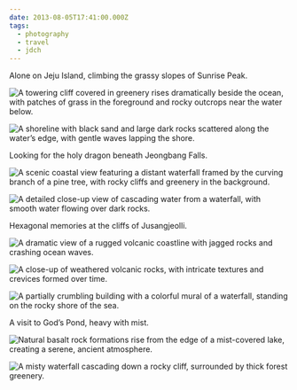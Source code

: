 ```yaml
---
date: 2013-08-05T17:41:00.000Z
tags:
  - photography
  - travel
  - jdch
---
```

Alone on Jeju Island, climbing the grassy slopes of Sunrise Peak.

![A towering cliff covered in greenery rises dramatically beside the ocean, with patches of grass in the foreground and rocky outcrops near the water below.](/assets/photos/20130804-IMG_8930.jpg)

![A shoreline with black sand and large dark rocks scattered along the water’s edge, with gentle waves lapping the shore.](/assets/photos/20130804-IMG_8994.jpg)

Looking for the holy dragon beneath Jeongbang Falls.

![A scenic coastal view featuring a distant waterfall framed by the curving branch of a pine tree, with rocky cliffs and greenery in the background.](/assets/photos/20130804-IMG_9012.jpg)

![A detailed close-up view of cascading water from a waterfall, with smooth water flowing over dark rocks.](/assets/photos/20130804-IMG_9040.jpg)

Hexagonal memories at the cliffs of Jusangjeolli.

![A dramatic view of a rugged volcanic coastline with jagged rocks and crashing ocean waves.](/assets/photos/20130805-IMG_9211.jpg)

![A close-up of weathered volcanic rocks, with intricate textures and crevices formed over time.](/assets/photos/20130805-IMG_9214.jpg)

![A partially crumbling building with a colorful mural of a waterfall, standing on the rocky shore of the sea.](/assets/photos/20130804-IMG_9106.jpg)

A visit to God’s Pond, heavy with mist.

![Natural basalt rock formations rise from the edge of a mist-covered lake, creating a serene, ancient atmosphere.](/assets/photos/20130805-IMG_9244.jpg)

![A misty waterfall cascading down a rocky cliff, surrounded by thick forest greenery.](/assets/photos/20130805-IMG_9267.jpg)
